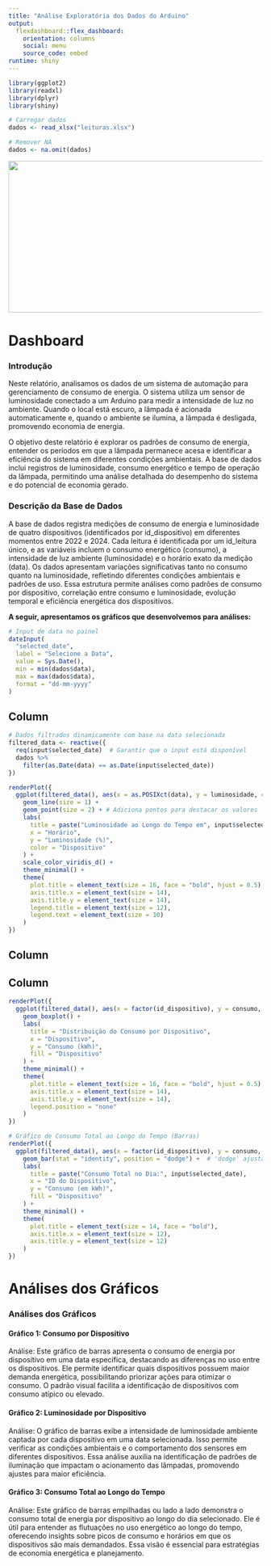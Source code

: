 ```yaml
---
title: "Análise Exploratória dos Dados do Arduino"
output: 
  flexdashboard::flex_dashboard:
    orientation: columns
    social: menu
    source_code: embed
runtime: shiny
---
```


```r
library(ggplot2)
library(readxl)
library(dplyr)
library(shiny)

# Carregar dados
dados <- read_xlsx("leituras.xlsx")

# Remover NA
dados <- na.omit(dados)
```

<img src="https://orelfichman.com/wp-content/uploads/2020/02/arduino_banner.png" width="1335px" height="300px" />

Dashboard
=======================================================================

<h3><strong>Introdução</strong></h3>

Neste relatório, analisamos os dados de um sistema de automação para gerenciamento de consumo de energia. O sistema utiliza um sensor de luminosidade conectado a um Arduino para medir a intensidade de luz no ambiente. Quando o local está escuro, a lâmpada é acionada automaticamente e, quando o ambiente se ilumina, a lâmpada é desligada, promovendo economia de energia. 

O objetivo deste relatório é explorar os padrões de consumo de energia, entender os períodos em que a lâmpada permanece acesa e identificar a eficiência do sistema em diferentes condições ambientais. A base de dados inclui registros de luminosidade, consumo energético e tempo de operação da lâmpada, permitindo uma análise detalhada do desempenho do sistema e do potencial de economia gerado.

<h3><strong>Descrição da Base de Dados</strong></h3>

A base de dados registra medições de consumo de energia e luminosidade de quatro dispositivos (identificados por id_dispositivo) em diferentes momentos entre 2022 e 2024. Cada leitura é identificada por um id_leitura único, e as variáveis incluem o consumo energético (consumo), a intensidade de luz ambiente (luminosidade) e o horário exato da medição (data). Os dados apresentam variações significativas tanto no consumo quanto na luminosidade, refletindo diferentes condições ambientais e padrões de uso. Essa estrutura permite análises como padrões de consumo por dispositivo, correlação entre consumo e luminosidade, evolução temporal e eficiência energética dos dispositivos.

<strong>A seguir, apresentamos os gráficos que desenvolvemos para análises: </strong>

```r
# Input de data no painel
dateInput(
  "selected_date",
  label = "Selecione a Data",
  value = Sys.Date(),
  min = min(dados$data),
  max = max(dados$data),
  format = "dd-mm-yyyy"
)

```

Column {data-height=800, data-width=300}
-----------------------------------------------------------------------

```r
# Dados filtrados dinamicamente com base na data selecionada
filtered_data <- reactive({
  req(input$selected_date)  # Garantir que o input está disponível
  dados %>%
    filter(as.Date(data) == as.Date(input$selected_date))
})

renderPlot({
  ggplot(filtered_data(), aes(x = as.POSIXct(data), y = luminosidade, color = factor(id_dispositivo), group = id_dispositivo)) +
    geom_line(size = 1) +
    geom_point(size = 2) + # Adiciona pontos para destacar os valores
    labs(
      title = paste("Luminosidade ao Longo do Tempo em", input$selected_date),
      x = "Horário",
      y = "Luminosidade (%)",
      color = "Dispositivo"
    ) +
    scale_color_viridis_d() +
    theme_minimal() +
    theme(
      plot.title = element_text(size = 16, face = "bold", hjust = 0.5),
      axis.title.x = element_text(size = 14),
      axis.title.y = element_text(size = 14),
      legend.title = element_text(size = 12),
      legend.text = element_text(size = 10)
    )
})

```

Column {data-height=800, data-width=5}
-----------------------------------------------------------------------

Column {data-height=800, data-width=300}
-----------------------------------------------------------------------

```r
renderPlot({
  ggplot(filtered_data(), aes(x = factor(id_dispositivo), y = consumo, fill = factor(id_dispositivo))) +
    geom_boxplot() +
    labs(
      title = "Distribuição do Consumo por Dispositivo",
      x = "Dispositivo",
      y = "Consumo (kWh)",
      fill = "Dispositivo"
    ) +
    theme_minimal() +
    theme(
      plot.title = element_text(size = 16, face = "bold", hjust = 0.5),
      axis.title.x = element_text(size = 14),
      axis.title.y = element_text(size = 14),
      legend.position = "none"
    )
})


```

```r
# Gráfico de Consumo Total ao Longo do Tempo (Barras)
renderPlot({
  ggplot(filtered_data(), aes(x = factor(id_dispositivo), y = consumo, fill = factor(id_dispositivo))) +
    geom_bar(stat = "identity", position = "dodge") +  # 'dodge' ajusta as barras lado a lado
    labs(
      title = paste("Consumo Total no Dia:", input$selected_date),
      x = "ID do Dispositivo",
      y = "Consumo (em kWh)",
      fill = "Dispositivo"
    ) +
    theme_minimal() +
    theme(
      plot.title = element_text(size = 14, face = "bold"),
      axis.title.x = element_text(size = 12),
      axis.title.y = element_text(size = 12)
    )
})

```


Análises dos Gráficos
=======================================================================

<h3><strong>Análises dos Gráficos</strong></h3>

<h4><strong>Gráfico 1: Consumo por Dispositivo</strong></h4>

Análise: Este gráfico de barras apresenta o consumo de energia por dispositivo em uma data específica, destacando as diferenças no uso entre os dispositivos. Ele permite identificar quais dispositivos possuem maior demanda energética, possibilitando priorizar ações para otimizar o consumo. O padrão visual facilita a identificação de dispositivos com consumo atípico ou elevado.

<h4><strong>Gráfico 2: Luminosidade por Dispositivo</strong></h4>

Análise: O gráfico de barras exibe a intensidade de luminosidade ambiente captada por cada dispositivo em uma data selecionada. Isso permite verificar as condições ambientais e o comportamento dos sensores em diferentes dispositivos. Essa análise auxilia na identificação de padrões de iluminação que impactam o acionamento das lâmpadas, promovendo ajustes para maior eficiência.

<h4><strong>Gráfico 3: Consumo Total ao Longo do Tempo</strong></h4>

Análise: Este gráfico de barras empilhadas ou lado a lado demonstra o consumo total de energia por dispositivo ao longo do dia selecionado. Ele é útil para entender as flutuações no uso energético ao longo do tempo, oferecendo insights sobre picos de consumo e horários em que os dispositivos são mais demandados. Essa visão é essencial para estratégias de economia energética e planejamento.


